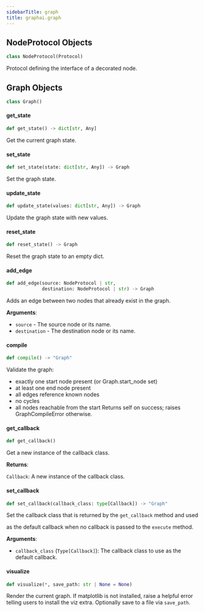```yaml
---
sidebarTitle: graph
title: graphai.graph
---
```


## NodeProtocol Objects

```python
class NodeProtocol(Protocol)
```

Protocol defining the interface of a decorated node.

## Graph Objects

```python
class Graph()
```

#### get\_state

```python
def get_state() -> dict[str, Any]
```

Get the current graph state.

#### set\_state

```python
def set_state(state: dict[str, Any]) -> Graph
```

Set the graph state.

#### update\_state

```python
def update_state(values: dict[str, Any]) -> Graph
```

Update the graph state with new values.

#### reset\_state

```python
def reset_state() -> Graph
```

Reset the graph state to an empty dict.

#### add\_edge

```python
def add_edge(source: NodeProtocol | str,
             destination: NodeProtocol | str) -> Graph
```

Adds an edge between two nodes that already exist in the graph.

**Arguments**:

- `source` - The source node or its name.
- `destination` - The destination node or its name.

#### compile

```python
def compile() -> "Graph"
```

Validate the graph:
- exactly one start node present (or Graph.start_node set)
- at least one end node present
- all edges reference known nodes
- no cycles
- all nodes reachable from the start
Returns self on success; raises GraphCompileError otherwise.

#### get\_callback

```python
def get_callback()
```

Get a new instance of the callback class.

**Returns**:

`Callback`: A new instance of the callback class.

#### set\_callback

```python
def set_callback(callback_class: type[Callback]) -> "Graph"
```

Set the callback class that is returned by the `get_callback` method and used

as the default callback when no callback is passed to the `execute` method.

**Arguments**:

- `callback_class` (`Type[Callback]`): The callback class to use as the default callback.

#### visualize

```python
def visualize(*, save_path: str | None = None)
```

Render the current graph. If matplotlib is not installed,
raise a helpful error telling users to install the viz extra.
Optionally save to a file via `save_path`.


